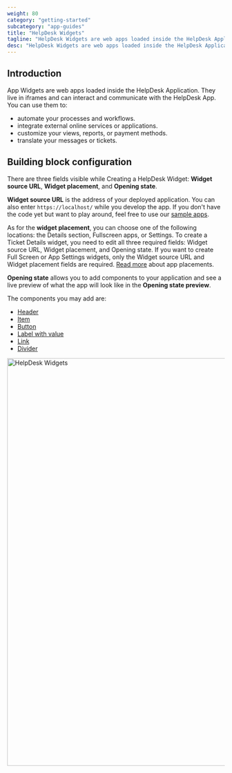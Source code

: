 ```yaml
---
weight: 80
category: "getting-started"
subcategory: "app-guides"
title: "HelpDesk Widgets"
tagline: "HelpDesk Widgets are web apps loaded inside the HelpDesk Application."
desc: "HelpDesk Widgets are web apps loaded inside the HelpDesk Application. You can use them to embed and display static content, embed your SaaS service, or query external services."
---
```


## Introduction

App Widgets are web apps loaded inside the HelpDesk Application. They live in iframes and can interact and communicate with the HelpDesk App. You can use them to:

- automate your processes and workflows.
- integrate external online services or applications. 
- customize your views, reports, or payment methods.
- translate your messages or tickets.


## Building block configuration

There are three fields visible while Creating a HelpDesk Widget: **Widget source URL**, **Widget placement**, and **Opening state**.

**Widget source URL** is the address of your deployed application. You can also enter `https://localhost/` while you develop the app. If you don't have the code yet but want to play around, feel free to use our [sample apps](/extending-agent-app/agent-app-sdk/#sample-apps).

As for the **widget placement**, you can choose one of the following locations: the Details section, Fullscreen apps, or Settings. To create a Ticket Details widget, you need to edit all three required fields: Widget source URL, Widget placement, and Opening state. If you want to create Full Screen or App Settings widgets, only the Widget source URL and Widget placement fields are required. [Read more](/extending-agent-app/#app-locations) about app placements.

**Opening state** allows you to add components to your application and see a live preview of what the app will look like in the **Opening state preview**.

The components you may add are:

- [Header](/extending-agent-app/products-sdk/helpdesk-sdk#header)
- [Item](/extending-agent-app/products-sdk/helpdesk-sdk#item)
- [Button](/extending-agent-app/products-sdk/helpdesk-sdk#button)
- [Label with value](/extending-agent-app/products-sdk/helpdesk-sdk#label-with-value)
- [Link](/extending-agent-app/products-sdk/helpdesk-sdk#link)
- [Divider](/extending-agent-app/products-sdk/helpdesk-sdk#divider)

<div style={{maxWidth: '800px', marginBottom: '30px'}}>
  <img src="/images/getting-started/app-guides/helpdesk-widgets/livechat-apps-helpdesk-widgets-opening-state-and-preview.png" alt="HelpDesk Widgets" width="700px" height="944px"/>
</div>
